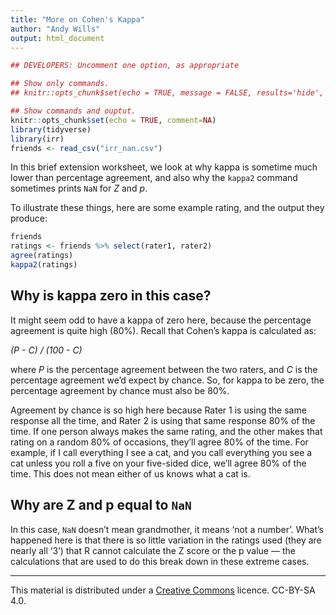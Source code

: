 ```yaml
---
title: "More on Cohen's Kappa"
author: "Andy Wills"
output: html_document
---
```


```r
## DEVELOPERS: Uncomment one option, as appropriate

## Show only commands.
## knitr::opts_chunk$set(echo = TRUE, message = FALSE, results='hide', fig.keep = 'none', comment=NA)

## Show commands and ouptut.
knitr::opts_chunk$set(echo = TRUE, comment=NA)
library(tidyverse)
library(irr)
friends <- read_csv("irr_nan.csv")
```
In this brief extension worksheet, we look at why kappa is sometime much lower than percentage agreement, and also why the `kappa2` command sometimes prints `NaN` for _Z_ and _p_. 

To illustrate these things, here are some example rating, and the output they produce:

```r
friends
ratings <- friends %>% select(rater1, rater2)
agree(ratings)
kappa2(ratings)
```


## Why is kappa zero in this case?

It might seem odd to have a kappa of zero here, because the percentage agreement is quite high (80%). Recall that Cohen's kappa is calculated as:

_(P - C) / (100 - C)_

where _P_ is the percentage agreement between the two raters, and _C_ is the percentage agreement we'd expect by chance. So, for kappa to be zero, the percentage agreement by chance must also be 80%. 

Agreement by chance is so high here because Rater 1 is using the same response all the time, and Rater 2 is using that same response 80% of the time. If one person always makes the same rating, and the other makes that rating on a random 80% of occasions, they'll agree 80% of the time. For example, if I call everything I see a cat, and you call everything you see a cat unless you roll a five on your five-sided dice, we'll agree 80% of the time. This does not mean either of us knows what a cat is.

## Why are Z and p equal to `NaN`

In this case, `NaN` doesn't mean grandmother, it means 'not a number'. What's happened here is that there is so little variation in the ratings used (they are nearly all '3') that R cannot calculate the Z score or the p value --- the calculations that are used to do this break down in these extreme cases.


----

This material is distributed under a [Creative Commons](https://creativecommons.org/) licence. CC-BY-SA 4.0. 



